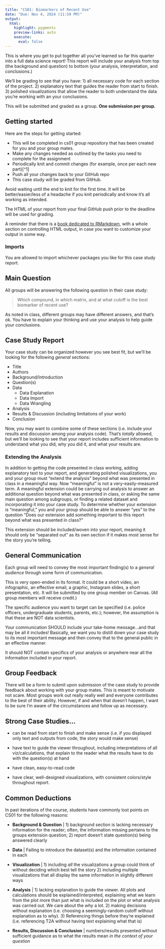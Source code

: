 ```yaml
---
title: "CS01: Biomarkers of Recent Use"
date: "Due: Nov 4, 2024 (11:59 PM)"
output: 
  html: 
    highlight: pygments
    preview-links: auto
    execute:
      eval: false
---
```


This is where you get to put together all you've learned so far this quarter into a full data science report! This report will include your analysis from top (the background and question) to bottom (your analysis, interpretation, and conclusions.)

We'll be grading to see that you have: 1) all necessary code for each section of the project. 2) explanatory text that guides the reader from start to finish. 3) polished visualizations that allow the reader to both understand the data you're working with an your conclusions.

This will be submitted and graded as a group. **One submission per group.**

## Getting started

Here are the steps for getting started:

-   This will be completed in cs01 group repository that has been created for you and your group mates.
-   Make any changes needed as outlined by the tasks you need to complete for the assignment
-   Periodically knit and commit changes (for example, once per each new part)[^1]
-   Push all your changes back to your GitHub repo
-   This case study will be graded from GitHub.

:::aside
Avoid waiting until the end to knit for the first time. It will be better/easier/less of a headache if you knit periodically and know it's all working as intended.
:::

The HTML of your report from your final GitHub push prior to the deadline will be used for grading.

:::aside
  A reminder that there is a [book dedicated to RMarkdown](https://bookdown.org/yihui/rmarkdown-cookbook/html-output.html), with a whole section on controlling HTML output, in case you want to customize your output in some way.
:::



### Imports

You are allowed to import whichever packages you like for this case study report.

## Main Question

All groups will be answering the following question in their case study:

> Which compound, in which matrix, and at what cutoff is the best biomarker of recent use?

:::aside
As noted in class, different groups may have different answers, and that's ok. You have to explain your thinking and use your analysis to help guide your conclusions.
:::

## Case Study Report

Your case study can be organized however you see best fit, but we'll be looking for the following *general* sections:

-   Title
-   Authors
-   Background/Introduction
-   Question(s)
-   Data
    -   Data Explanation
    -   Data Import
    -   Data Wrangling
-   Analysis
-   Results & Discussion (including limitations of your work)
-   Conclusion

:::aside
Now, you may want to combine some of these sections (i.e. include your results and discussion among your analysis code). That's *totally* allowed, but we'll be looking to see that your report includes sufficient information to understand what you did, why you did it, and what your results are.
:::

### Extending the Analysis

In addition to getting the code presented in class working, adding explanatory text to your report, and generating polished visualizations, you and your group must "extend the analysis" beyond what was presented in class in a meaningful way. Now "meaningful" is not a very-easily-measured term. A meaningful extension could be carrying out analysis to answer an additional question beyond what was presented in class, or asking the same main question among subgroups, or finding a related dataset and incorporating it into your case study. To determine whether your extension is "meaningful," you and your group should be able to answer "yes" to the question "Does our extension add something important to this report beyond what was presented in class?"

:::aside
This extension should be included/woven into your report, meaning it should only be "separated out" as its own section if it makes most sense for the story you're telling.
:::

## General Communication

Each group will need to convey the most important finding(s) to a *general audience* through some form of communication.

This is very open-ended in its format. It could be a short video, an infographic, an effective email, a graphic, Instagram slides, a short presentation, etc. It will be submitted by one group member on Canvas. (All group members will receive credit.)

The specific audience you want to target can be specified (i.e. police officers, undergraduate students, parents, etc.); however, the assumption is that these are NOT data scientists.

Your communication SHOULD include your take-home message…and that may be all it includes! Basically, we want you to distill down your case study to its most important message and then convey that to the general public in an effective manner.

It should NOT contain specifics of your analysis or anywhere near all the information included in your report.

## Group Feedback

There will be a form to submit upon submission of the case study to provide feedback about working with your group mates. This is meant to motivate not scare. Most groups work out really really well and everyone contributes to the best of their ability. However, if and when that doesn't happen, I want to be sure I'm aware of the circumstances and follow up as necessary.

## Strong Case Studies...

-   can be read from start to finish and make sense (i.e. if you displayed only text and outputs from code, the story would make sense)

-   have text to guide the viewer throughout, including interpretations of all viz/calculations, that explain to the reader what the results have to do with the question(s) at hand

-   have clean, easy-to-read code

-   have clear, well-designed visualizations, with consistent colors/style throughout report.

## Common Deductions

In past iterations of the course, students have commonly lost points on CS01 for the following reasons:

-   **Background & Question** \| 1) background section is lacking necessary information for the reader; often, the information missing pertains to the groups extension question; 2) report doesn't state question(s) being answered clearly

-   **Data** \| Failing to introduce the dataset(s) and the information contained in each

-   **Visualization** \| 1) including *all* the visualizations a group could think of without deciding which best tell the story 2) including multiple visualizations that all display the same information in slightly different ways

-   **Analysis** \| 1) lacking explanation to guide the viewer. All plots and calculations should be explained/interpreted, explaining what we learn from the plot more than just what is included on the plot or what analysis was carried out. We care about the *why* a lot. 2) making decisions without explanation (i.e. choosing a seemingly-random cutoff without explanation as to why). 3) Referencing things before they're explained (i.e. referencing T2A without having text explaining what that is)

-   **Results, Discussion & Conclusion** \| numbers/results presented without sufficient guidance as to what the results mean *in the context of your question*
